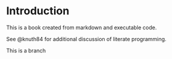 # Introduction

This is a book created from markdown and executable code.

See @knuth84 for additional discussion of literate programming.

This is a branch

